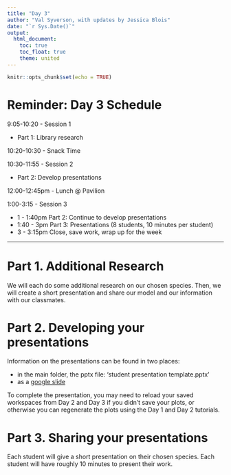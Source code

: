 ```yaml
---
title: "Day 3"
author: "Val Syverson, with updates by Jessica Blois"
date: "`r Sys.Date()`"
output:
  html_document:
    toc: true
    toc_float: true
    theme: united
---
```


```r
knitr::opts_chunk$set(echo = TRUE)
```


# Reminder: Day 3 Schedule
9:05-10:20 - Session 1

- Part 1: Library research

10:20-10:30 - Snack Time 

10:30-11:55 - Session 2

- Part 2: Develop presentations

12:00-12:45pm - Lunch @ Pavilion 

1:00-3:15 - Session 3

- 1 - 1:40pm Part 2: Continue to develop presentations
- 1:40 - 3pm Part 3: Presentations (8 students, 10 minutes per student)
- 3 - 3:15pm Close, save work, wrap up for the week

-----------------------------------------

# Part 1. Additional Research

We will each do some additional research on our chosen species. 
Then, we will create a short presentation and share our model and our information with our classmates.

# Part 2. Developing your presentations

Information on the presentations can be found in two places:

-  in the main folder, the pptx file: 'student presentation template.pptx'
-  as a [google slide](https://docs.google.com/presentation/d/1o4f_QJzVbWnPupCB0Mv7D9BHgdHAWNOUGNpuv2k_Oec/edit?usp=sharing)

To complete the presentation, you may need to reload your saved workspaces from Day 2 and Day 3 if you didn't save your plots, or otherwise you can regenerate the plots using the Day 1 and Day 2 tutorials.

# Part 3. Sharing your presentations

Each student will give a short presentation on their chosen species. Each student will have roughly 10 minutes to present their work.


